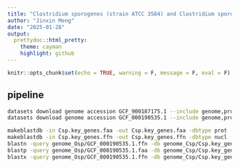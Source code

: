 ```yaml
---
title: "Clostridium sporogenes (strain ATCC 3584) and Clostridium sporogenes ATCC 15579 genome analyses"
author: "Jinxin Meng"
date: "2025-01-28"
output:
  prettydoc::html_pretty:
    theme: cayman
    highlight: github
---
```


```r
knitr::opts_chunk$set(echo = TRUE, warning = F, message = F, eval = F)
```

## pipeline

```bash
datasets download genome accession GCF_900187175.1 --include genome,protein,cds,gff3
datasets download genome accession GCF_000190535.1 --include genome,protein,cds,gff3

makeblastdb -in Csp.key_genes.faa -out Csp.key_genes.faa -dbtype prot
makeblastdb -in Csp.key_genes.ffn -out Csp.key_genes.ffn -dbtype nucl
blastn -query genome_Osp/GCF_000190535.1.ffn -db genome_Csp/Csp.key_genes.ffn -evalue 1e-5 -max_target_seqs 5 -num_threads 10 -outfmt 6 -out GCF_000190535.1.btn.m8
blastp -query genome_Osp/GCF_000190535.1.faa -db genome_Csp/Csp.key_genes.faa -evalue 1e-5 -max_target_seqs 5 -num_threads 10 -outfmt 6 -out GCF_000190535.1.btp.m8
blastx -query genome_Osp/GCF_000190535.1.ffn -db genome_Csp/Csp.key_genes.faa -evalue 1e-5 -max_target_seqs 5 -num_threads 10 -outfmt 6 -out GCF_000190535.1.btx.m8
```
